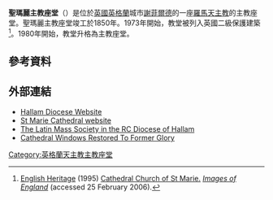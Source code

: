 '''聖瑪麗主教座堂'''（{{lang-en|Cathedral Church of St Marie, Sheffield}}）是位於[[英國|英國]][[英格蘭|英格蘭]]城市[[謝菲爾德|謝菲爾德]]的一座[[羅馬天主教|羅馬天主教]]的主教座堂。聖瑪麗主教座堂竣工於1850年。1973年開始，教堂被列入英國二級保護建築 <ref>[[English_Heritage|English Heritage]] (1995) [http://www.imagesofengland.org.uk/details/default.aspx?pid=1&id=455743 Cathedral Church of St Marie.] {{Wayback|url=http://www.imagesofengland.org.uk/details/default.aspx?pid=1&id=455743 |date=20141208151055 }} ''[[Images_of_England|Images of England]]'' (accessed 25 February 2006).</ref>。1980年開始，教堂升格為主教座堂。

==參考資料==
<references/>

==外部連結==
{{commons category|Cathedral Church of St Marie, Sheffield}}
*[http://www.hallam-diocese.com Hallam Diocese Website]
*[http://www.stmariecathedral.org St Marie Cathedral website]
*[https://web.archive.org/web/20060617151622/http://hallam.lms.users.btopenworld.com/index.htm The Latin Mass Society in the RC Diocese of Hallam]
*[https://web.archive.org/web/20100820133744/http://www.ventrolla.co.uk/about/press_release/cathedral-windows-restored-to-former-glory/00472/ Cathedral Windows Restored To Former Glory]

{{coord|display=title}}
{{normdaten}}
[[Category:英格蘭天主教主教座堂|Category:英格蘭天主教主教座堂]]
{{church-stub}}